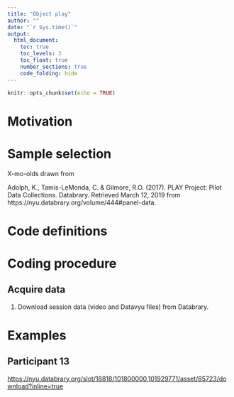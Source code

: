 ```yaml
---
title: "Object play"
author: ""
date: "`r Sys.time()`"
output: 
  html_document:
    toc: true
    toc_levels: 3
    toc_float: true
    number_sections: true
    code_folding: hide
---
```


```r
knitr::opts_chunk$set(echo = TRUE)
```

# Motivation

# Sample selection

X-mo-olds drawn from 

Adolph, K., Tamis-LeMonda, C. & Gilmore, R.O. (2017). PLAY Project: Pilot Data Collections. Databrary. Retrieved March 12, 2019 from https://nyu.databrary.org/volume/444#panel-data.

# Code definitions

# Coding procedure

## Acquire data

1. Download session data (video and Datavyu files) from Databrary.

# Examples

## Participant 13

<https://nyu.databrary.org/slot/18818/101800000,101929771/asset/85723/download?inline=true>


